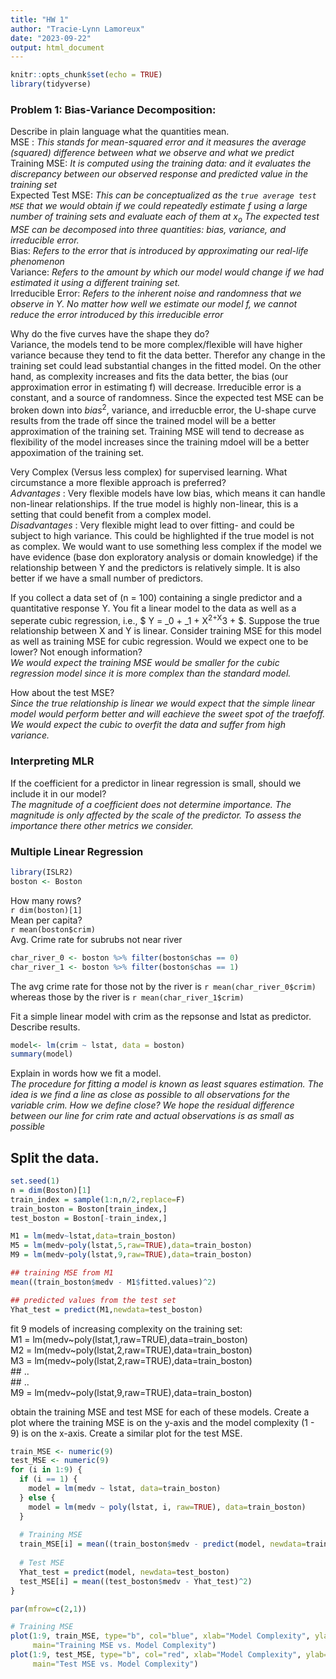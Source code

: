 ```yaml
---
title: "HW 1"
author: "Tracie-Lynn Lamoreux"
date: "2023-09-22"
output: html_document
---
```


```r
knitr::opts_chunk$set(echo = TRUE)
library(tidyverse)
```
### Problem 1: Bias-Variance Decomposition:  

Describe in plain language what the quantities mean.  
MSE : *This stands for mean-squared error and it measures the average (squared) difference between what we observe and what we predict*  
Training MSE: *It is computed using the training data: and it evaluates the discrepancy between our observed response and predicted value in the training set*  
Expected Test MSE: *This can be conceptualized as the `true average test MSE` that we would obtain if we could repeatedly estimate f using a large number of training sets and evaluate each of them at * $x_o$ *The expected test MSE can be decomposed into three quantities: bias, variance, and irreducible error.*  
Bias: *Refers to the error that is introduced by approximating our real-life phenomenon*  
Variance: *Refers to the amount by which our model would change if we had estimated it using a different training set.*  
Irreducible Error: *Refers to the inherent noise and randomness that we observe in Y. No matter how well we estimate our model f, we cannot reduce the error introduced by this irreducible error*  

  
Why do the five curves have the shape they do?  
Variance, the models tend to be more complex/flexible will have higher variance because they tend to fit the  data better. Therefor any change in the training set could lead substantial changes in the fitted model. On the other hand, as complexity increases and fits the data better, the bias (our approximation error in estimating f) will decrease. Irreducible error is a constant, and a source of randomness. Since the expected test MSE can be broken down into $bias^2$, variance, and irreducble error, the U-shape curve results from the trade off since the trained model will be a better approximation of the training set. Training MSE will tend to decrease as flexibility of the model increases since the training mdoel will be a better appoximation of the training set.  

Very Complex (Versus less complex) for supervised learning. What circumstance a more flexible approach is preferred?  
*Advantages* : Very flexible models have low bias, which means it can handle non-linear relationships. If the true model is highly non-linear, this is a setting that could benefit from a complex model.  
*Disadvantages* : Very flexible might lead to over fitting- and could be subject to high variance. This could be highlighted if the true model is not as complex. We would want to use something less complex if the model we have evidence (base don exploratory analysis or domain knowledge) if the relationship between Y and the predictors is relatively simple. It is also better if we have a small number of predictors.  

If you collect a data set of (n = 100) containing a single predictor and a quantitative response Y. You fit a linear model to the data as well as a seperate cubic regression, i.e., $ Y = \beta_0 + \beta_1 + \beta X^2+\beta X^3 + \epsilon$. Suppose the true relationship between X and Y is linear. Consider training MSE for this model as well as training MSE for cubic regression. Would we expect one to be lower? Not enough information?  
*We would expect the training MSE would be smaller for the cubic regression model since it is more complex than the standard model.*  

How about the test MSE?  
*Since the true relationship is linear we would expect that the simple linear model would perform better and will eachieve the sweet spot of the traefoff. We would expect the cubic to overfit the data and suffer from high variance.*  

### Interpreting MLR  

If the coefficient for a predictor in linear regression is small, should we include it in our model?  
*The magnitude of a coefficient does not determine importance. The magnitude is only affected by the scale of the predictor. To assess the importance there other metrics we consider.*  

### Multiple Linear Regression  

```r
library(ISLR2)
boston <- Boston
```

How many rows?  
`r dim(boston)[1]`  
Mean per capita?  
`r mean(boston$crim)`  
Avg. Crime rate for subrubs not near river  

```r
char_river_0 <- boston %>% filter(boston$chas == 0) 
char_river_1 <- boston %>% filter(boston$chas == 1) 
```

The avg crime rate for those not by the river is `r mean(char_river_0$crim)` whereas those by the river is `r mean(char_river_1$crim)`  

Fit a simple linear model with crim as the repsonse and lstat as predictor. Describe results.  

```r
model<- lm(crim ~ lstat, data = boston)
summary(model)
```
  
Explain in words how we fit a model.  
*The procedure for fitting a model is known as least squares estimation. The idea is we find a line as close as possible to all observations for the variable crim. How we define close? We hope the residual difference between our line for crim rate and actual observations is as small as possible*

## Split the data.
```r
set.seed(1)
n = dim(Boston)[1]
train_index = sample(1:n,n/2,replace=F)
train_boston = Boston[train_index,]
test_boston = Boston[-train_index,]
```

```r
M1 = lm(medv~lstat,data=train_boston)
M5 = lm(medv~poly(lstat,5,raw=TRUE),data=train_boston)
M9 = lm(medv~poly(lstat,9,raw=TRUE),data=train_boston)

## training MSE from M1
mean((train_boston$medv - M1$fitted.values)^2)

## predicted values from the test set
Yhat_test = predict(M1,newdata=test_boston)
```

fit 9 models of increasing complexity on the training set:  
M1 = lm(medv~poly(lstat,1,raw=TRUE),data=train_boston)  
M2 = lm(medv~poly(lstat,2,raw=TRUE),data=train_boston)  
M3 = lm(medv~poly(lstat,2,raw=TRUE),data=train_boston)  
## ..  
## ..  
M9 = lm(medv~poly(lstat,9,raw=TRUE),data=train_boston)  

obtain the training MSE and test MSE for each of these models. Create a plot where the training MSE is on the y-axis and the model complexity (1 - 9) is on the x-axis. Create a similar plot for the test MSE. 

```r
train_MSE <- numeric(9)
test_MSE <- numeric(9)
for (i in 1:9) {
  if (i == 1) {
    model = lm(medv ~ lstat, data=train_boston)
  } else {
    model = lm(medv ~ poly(lstat, i, raw=TRUE), data=train_boston)
  }
  
  # Training MSE
  train_MSE[i] = mean((train_boston$medv - predict(model, newdata=train_boston))^2)
  
  # Test MSE
  Yhat_test = predict(model, newdata=test_boston)
  test_MSE[i] = mean((test_boston$medv - Yhat_test)^2)
}

par(mfrow=c(2,1))

# Training MSE
plot(1:9, train_MSE, type="b", col="blue", xlab="Model Complexity", ylab="Training MSE",
     main="Training MSE vs. Model Complexity")
plot(1:9, test_MSE, type="b", col="red", xlab="Model Complexity", ylab="Test MSE",
     main="Test MSE vs. Model Complexity")
```
